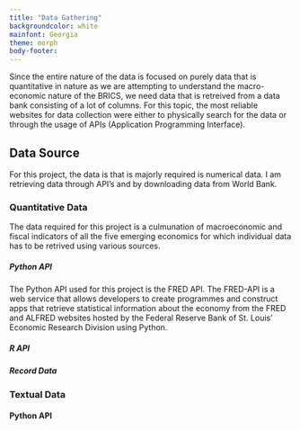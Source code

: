 ```yaml
---
title: "Data Gathering"
backgroundcolor: white
mainfont: Georgia
theme: morph
body-footer: 
---
```


Since the entire nature of the data is focused on purely data that is quantitative in nature as we are attempting to understand the macro-economic nature of the BRICS, we need data that is retreived from a data bank consisting of a lot of columns. For this topic, the most reliable websites for data collection were either to physically search for the data or through the usage of APIs (Application Programming Interface).

## Data Source

For this project, the data is that is majorly required is numerical data. I am retrieving data through API's and by downloading data from World Bank.

### Quantitative Data

The data required for this project is a culmunation of macroeconomic and fiscal indicators of all the five emerging economics for which individual data has to be retrived using various sources.

##### Python API 

The Python API used for this project is the FRED API. The FRED-API is a web service that allows developers to create programmes and construct apps that retrieve statistical information about the economy from the FRED and ALFRED websites hosted by the Federal Reserve Bank of St. Louis' Economic Research Division using Python. 



##### R API 


##### Record Data 


### Textual Data

#### Python API 